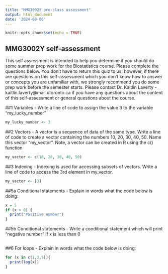 ```yaml
---
title: "MMG3002Y pre-class assessment"
output: html_document
date: '2024-08-06'
---
```


```r
knitr::opts_chunk$set(echo = TRUE)
```

## MMG3002Y self-assessment

This self assessment is intended to help you determine if you should do some summer prep work for the Biostatistics course. Please complete the questions below. You don’t have to return this quiz to us; however, if there are questions on this self-assessment which you don’t know how to answer or concepts you are unfamiliar with, we strongly recommend you do some prep work before the semester starts. Please contact Dr. Kaitlin Laverty - kaitlin.laverty@mail.utoronto.ca if you have any questions about the content of this self-assessment or general questions about the course. 

##1 Variables - Write a line of code to assign the value 3 to the variable "my_lucky_number"
```r
my_lucky_number <- 3

```

##2 Vectors - A vector is a sequence of data of the same type. Write a line of code to create a vector containing the numbers 10, 20, 30, 40, 50. Name this vector "my_vector". Note, a vector can be created in R using the c() function
```r
my_vector <- c(10, 20, 30, 40, 50)

```


##3 Indexing - Indexing is used for accessing subsets of vectors. Write a line of code to access the 3rd element in my_vector.
```r
my_vector <- [3]

```

##5a Conditional statements - Explain in words what the code below is doing:

```r
x = 5
if (x > 0) {
  print("Positive number")
}
```


##5b Conditional statements - Write a conditional statement which will print "negative number" if x is less than 0
```r

```


##6 For loops - Explain in words what the code below is doing:

```r
for (x in c(1,3,5)){
  print(log(x))
}
```




